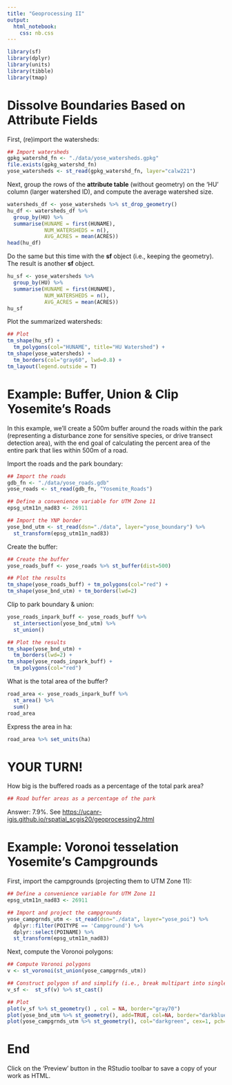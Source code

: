 ```yaml
---
title: "Geoprocessing II"
output: 
  html_notebook: 
    css: nb.css
---
```


```r
library(sf)
library(dplyr)
library(units)
library(tibble)
library(tmap)
```

# Dissolve Boundaries Based on Attribute Fields

First, (re)import the watersheds:

```r
## Import watersheds
gpkg_watershd_fn <- "./data/yose_watersheds.gpkg"
file.exists(gpkg_watershd_fn)
yose_watersheds <- st_read(gpkg_watershd_fn, layer="calw221")
```
Next, group the rows of the **attribute table** (without geometry) on the 'HU' column (larger watershed ID), and compute the average watershed size.

```r
watersheds_df <- yose_watersheds %>% st_drop_geometry()
hu_df <- watersheds_df %>% 
  group_by(HU) %>% 
  summarise(HUNAME = first(HUNAME), 
            NUM_WATERSHEDS = n(),
            AVG_ACRES = mean(ACRES))
head(hu_df)
```

Do the same but this time with the **sf** object (i.e., keeping the geometry). The result is another **sf** object.

```r
hu_sf <- yose_watersheds %>% 
  group_by(HU) %>% 
  summarise(HUNAME = first(HUNAME), 
            NUM_WATERSHEDS = n(),
            AVG_ACRES = mean(ACRES))
hu_sf
```
Plot the summarized watersheds:

```r
## Plot
tm_shape(hu_sf) + 
  tm_polygons(col="HUNAME", title="HU Watershed") + 
tm_shape(yose_watersheds) +
  tm_borders(col="gray60", lwd=0.8) +
tm_layout(legend.outside = T)
```
# Example: Buffer, Union & Clip Yosemite's Roads

In this example, we’ll create a 500m buffer around the roads within the park (representing a disturbance zone for sensitive species, or drive transect detection area), with the end goal of calculating the percent area of the entire park that lies within 500m of a road. 

Import the roads and the park boundary:

```r
## Import the roads
gdb_fn <- "./data/yose_roads.gdb"
yose_roads <- st_read(gdb_fn, "Yosemite_Roads")

## Define a convenience variable for UTM Zone 11
epsg_utm11n_nad83 <- 26911

## Import the YNP border
yose_bnd_utm <- st_read(dsn="./data", layer="yose_boundary") %>% 
  st_transform(epsg_utm11n_nad83)

```

Create the buffer:

```r
## Create the buffer
yose_roads_buff <- yose_roads %>% st_buffer(dist=500)

## Plot the results
tm_shape(yose_roads_buff) + tm_polygons(col="red") +
tm_shape(yose_bnd_utm) + tm_borders(lwd=2)
```
Clip to park boundary & union:

```r
yose_roads_inpark_buff <- yose_roads_buff %>%
  st_intersection(yose_bnd_utm) %>% 
  st_union()

## Plot the results
tm_shape(yose_bnd_utm) + 
  tm_borders(lwd=2) +
tm_shape(yose_roads_inpark_buff) +
  tm_polygons(col="red")

```
What is the total area of the buffer?

```r
road_area <- yose_roads_inpark_buff %>% 
  st_area() %>% 
  sum()
road_area
```
Express the area in ha:

```r
road_area %>% set_units(ha)
```
# YOUR TURN!

How big is the buffered roads as a percentage of the total park area?

```r
## Road buffer areas as a percentage of the park

```

Answer: 7.9%. See <https://ucanr-igis.github.io/rspatial_scgis20/geoprocessing2.html>

# Example: Voronoi tesselation Yosemite's Campgrounds

First, import the campgrounds (projecting them to UTM Zone 11):

```r
## Define a convenience variable for UTM Zone 11
epsg_utm11n_nad83 <- 26911

## Import and project the campgrounds
yose_campgrnds_utm <- st_read(dsn="./data", layer="yose_poi") %>% 
  dplyr::filter(POITYPE == 'Campground') %>% 
  dplyr::select(POINAME) %>% 
  st_transform(epsg_utm11n_nad83)
```

Next, compute the Voronoi polygons:

```r
## Compute Voronoi polygons
v <- st_voronoi(st_union(yose_campgrnds_utm))

## Construct polygon sf and simplify (i.e., break multipart into single features)
v_sf <-  st_sf(v) %>% st_cast()

## Plot
plot(v_sf %>% st_geometry() , col = NA, border="gray70")
plot(yose_bnd_utm %>% st_geometry(), add=TRUE, col=NA, border="darkblue")
plot(yose_campgrnds_utm %>% st_geometry(), col="darkgreen", cex=1, pch=17, add=T)
```

# End

Click on the 'Preview' button in the RStudio toolbar to save a copy of your work as HTML.



